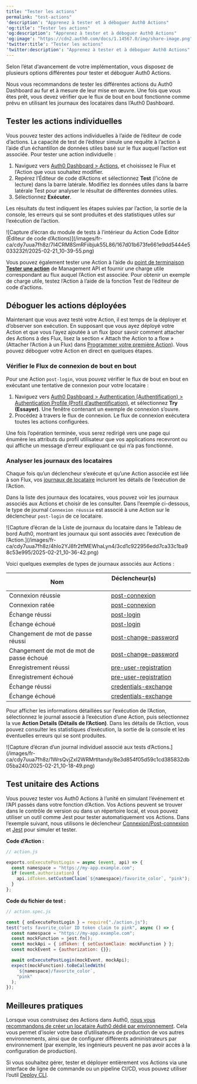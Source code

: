 ```yaml
---
title: "Tester les actions"
permalink: "test-actions"
'description': "Apprenez à tester et à déboguer Auth0 Actions"
'og:title': "Tester les actions"
'og:description': "Apprenez à tester et à déboguer Auth0 Actions"
'og:image': "https://cdn2.auth0.com/docs/1.14567.0/img/share-image.png"
'twitter:title': "Tester les actions"
'twitter:description': "Apprenez à tester et à déboguer Auth0 Actions"
---
```


Selon l’état d’avancement de votre implémentation, vous disposez de plusieurs options différentes pour tester et déboguer Auth0 Actions.

Nous vous recommandons de tester les différentes actions du <Tooltip href="/docs/fr-ca/glossary?term=auth0-dashboard" tip="Auth0 Dashboard
Principal produit d’Auth0 pour configurer vos services." cta="Voir le glossaire">Auth0 Dashboard</Tooltip> au fur et à mesure de leur mise en œuvre. Une fois que vous êtes prêt, vous devez vérifier que le flux de bout en bout fonctionne comme prévu en utilisant les journaux des locataires dans l’Auth0 Dashboard.

## Tester les actions individuelles

Vous pouvez tester des actions individuelles à l’aide de l’éditeur de code d’actions. La capacité de test de l’éditeur simule une requête à l’action à l’aide d’un échantillon de données utiles basé sur le flux auquel l’action est associée. Pour tester une action individuelle :

1. Naviguez vers [Auth0 Dashboard > Actions](https://manage.auth0.com/#/actions), et choisissez le Flux et l’Action que vous souhaitez modifier.
2. Repérez l’Éditeur de code d’Actions et sélectionnez **Test** (l’icône de lecture) dans la barre latérale. Modifiez les données utiles dans la barre latérale Test pour analyser le résultat de différentes données utiles.
3. Sélectionnez **Exécuter**.

Les résultats du test indiquent les étapes suivies par l’action, la sortie de la console, les erreurs qui se sont produites et des statistiques utiles sur l’exécution de l’action.

<Frame>![Capture d’écran du module de tests à l’intérieur du Action Code Editor (Éditeur de code d’Actions)](/images/fr-ca/cdy7uua7fh8z/7I4CRM8SmRFiibjuk55L86/167d01b673fe661e9dd5444e5033232f/2025-02-21_10-39-55.png)</Frame>

<Callout icon="file-lines" color="#0EA5E9" iconType="regular">

Vous pouvez également tester une Action à l’aide du [point de terminaison **Tester une action**](https://auth0.com/docs/api/management/v2#!/Actions/post_test_action) de Management API et fournir une charge utile correspondant au flux auquel l’Action est associée. Pour obtenir un exemple de charge utile, testez l’Action à l’aide de la fonction Test de l’éditeur de code d’actions.

</Callout>

## Déboguer les actions déployées

Maintenant que vous avez testé votre Action, il est temps de la déployer et d’observer son exécution. En supposant que vous ayez déployé votre Action et que vous l’ayez ajoutée à un flux (pour savoir comment attacher des Actions à des Flux, lisez la section « Attach the Action to a flow » (Attacher l’Action à un Flux) dans [Programmer votre première Action](/docs/fr-ca/customize/actions/write-your-first-action)). Vous pouvez déboguer votre Action en direct en quelques étapes.

### Vérifier le Flux de connexion de bout en bout

Pour une Action `post-login`, vous pouvez vérifier le flux de bout en bout en exécutant une tentative de connexion pour votre locataire :

1. Naviguez vers [Auth0 Dashboard > Authentication (Authentification) > Authentication Profile (Profil d’authentification)](https://manage.auth0.com/#/authentication-profiles), et sélectionnez **Try (Essayer)**. Une fenêtre contenant un exemple de connexion s’ouvre.
2. Procédez à travers le flux de connexion. Le flux de connexion exécutera toutes les actions configurées.

Une fois l’opération terminée, vous serez redirigé vers une page qui énumère les attributs du profil utilisateur que vos applications recevront ou qui affiche un message d’erreur expliquant ce qui n’a pas fonctionné.

### Analyser les journaux des locataires

Chaque fois qu’un déclencheur s’exécute et qu’une Action associée est liée à son Flux, vos [journaux de locataire](/docs/fr-ca/deploy-monitor/logs/view-log-events) incluront les détails de l’exécution de l’Action.

Dans la liste des journaux des locataires, vous pouvez voir les journaux associés aux Actions et choisir de les consulter. Dans l’exemple ci-dessous, le type de journal `Connexion réussie` est associé à une Action sur le déclencheur `post-login` de ce locataire.

<Frame>![Capture d’écran de la Liste de journaux du locataire dans le Tableau de bord Auth0, montrant les journaux qui sont associés avec l’exécution de l’Action.](/images/fr-ca/cdy7uua7fh8z/4hIo2YJ8fr2tfMEWhaLyn4/3cd1c922956edd7ca33c1ba98c53e995/2025-02-21_10-36-42.png)</Frame>

Voici quelques exemples de types de journaux associés aux Actions :

<table class="table"><thead>
<tr>
<th><strong>Nom</strong></th>
<th><strong>Déclencheur(s)</strong>                                </th>
</tr>
</thead>
<tbody>
<tr>
<td>Connexion réussie</td>
<td><a href="/docs/fr-ca/customize/actions/triggers/post-login">post-connexion</a></td>
</tr>
<tr>
<td>Connexion ratée</td>
<td><a href="/docs/fr-ca/customize/actions/triggers/post-login">post-connexion</a></td>
</tr>
<tr>
<td>Échange réussi</td>
<td><a href="/docs/fr-ca/customize/actions/triggers/post-login">post-login</a></td>
</tr>
<tr>
<td>Échange échoué</td>
<td><a href="/docs/fr-ca/customize/actions/triggers/post-login">post-login</a></td>
</tr>
<tr>
<td>Changement de mot de passe réussi</td>
<td><a href="/docs/fr-ca/customize/actions/triggers/post-change-password">post-change-password</a></td>
</tr>
<tr>
<td>Changement de mot de mot de passe échoué</td>
<td><a href="/docs/fr-ca/customize/actions/triggers/post-change-password">post-change-password</a></td>
</tr>
<tr>
<td>Enregistrement réussi</td>
<td><a href="/docs/fr-ca/customize/actions/triggers/pre-user-registration">pre-user-registration</a></td>
</tr>
<tr>
<td>Enregistrement échoué</td>
<td><a href="/docs/fr-ca/customize/actions/triggers/pre-user-registration">pre-user-registration</a></td>
</tr>
<tr>
<td>Échange réussi</td>
<td><a href="/docs/fr-ca/customize/actions/triggers/credentials-exchange">credentials-exchange</a></td>
</tr>
<tr>
<td>Échange échoué</td>
<td><a href="/docs/fr-ca/customize/actions/triggers/credentials-exchange">credentials-exchange</a></td>
</tr>
</tbody>
</table>

Pour afficher les informations détaillées sur l’exécution de l’Action, sélectionnez le journal associé à l’exécution d’une Action, puis sélectionnez la vue **Action Details (Détails de l’Action)**. Dans les détails de l’Action, vous pouvez consulter les statistiques d’exécution, la sortie de la console et les éventuelles erreurs qui se sont produites.

<Frame>![Capture d’écran d’un journal individuel associé aux tests d’Actions.](/images/fr-ca/cdy7uua7fh8z/1WrsQvjZxI2WRMrtltandy/8e3d854f05d59c1cd385832db05ba240/2025-02-21_10-18-49.png)</Frame>

## Test unitaire des Actions

Vous pouvez tester vos Auth0 Actions à l’unité en simulant l’événement et l’API passés dans votre fonction d’Action. Vos Actions peuvent se trouver dans le contrôle de version ou dans un répertoire local, et vous pouvez utiliser un outil comme Jest pour tester automatiquement vos Actions. Dans l’exemple suivant, nous utilisons le déclencheur [Connexion/Post-connexion](/docs/fr-ca/customize/actions/explore-triggers/signup-and-login-triggers/login-trigger) et [Jest](https://jestjs.io/) pour simuler et tester.

**Code d’Action :**

```javascript lines
// action.js

exports.onExecutePostLogin = async (event, api) => {
  const namespace = "https://my-app.example.com";
  if (event.authorization) {
    api.idToken.setCustomClaim(`${namespace}/favorite_color`, "pink");
  }
};
```

**Code du fichier de test :**

```javascript lines
// action.spec.js

const { onExecutePostLogin } = require("./action.js");
test("sets favorite_color ID token claim to pink", async () => {
  const namespace = "https://my-app.example.com";
  const mockFunction = jest.fn();
  const mockApi = { idToken: { setCustomClaim: mockFunction } };
  const mockEvent = {authorization: {}};

  await onExecutePostLogin(mockEvent, mockApi);
  expect(mockFunction).toBeCalledWith(
    `${namespace}/favorite_color`,
    "pink"
  );
});
```

## Meilleures pratiques

Lorsque vous construisez des Actions dans Auth0, [nous vous recommandons de créer un locataire Auth0 dédié par environnement](/docs/fr-ca/get-started/auth0-overview/create-tenants/set-up-multiple-environments). Cela vous permet d’isoler votre base d’utilisateurs de production de vos autres environnements, ainsi que de configurer différents administrateurs par environnement (par exemple, les ingénieurs peuvent ne pas avoir accès à la configuration de production).

<Callout icon="file-lines" color="#0EA5E9" iconType="regular">

Si vous souhaitez gérer, tester et déployer entièrement vos Actions via une interface de ligne de commande ou un pipeline CI/CD, vous pouvez utiliser l’outil [Deploy CLI](/docs/fr-ca/deploy-monitor/deploy-cli-tool).

</Callout>


